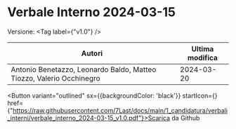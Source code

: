 

# Verbale Interno 2024-03-15

Versione: <Tag label={"v1.0"} />



|                               Autori                               |Ultima modifica|
|--------------------------------------------------------------------|---------------|
|Antonio Benetazzo, Leonardo Baldo, Matteo Tiozzo, Valerio Occhinegro|   2024-03-20  |

<Button variant="outlined" sx={{backgroundColor: 'black'}} startIcon={<GithubIcon />} href={"https://raw.githubusercontent.com/7Last/docs/main/1_candidatura/verbali_interni/verbale_interno_2024-03-15_v1.0.pdf"}>Scarica da Github</Button>